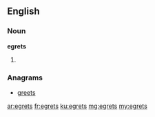 ==English==

===Noun===
'''egrets'''

# {{plural of|egret}}

===Anagrams===
* [[greets#English|greets]]

[[ar:egrets]]
[[fr:egrets]]
[[ku:egrets]]
[[mg:egrets]]
[[my:egrets]]